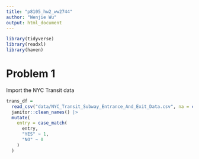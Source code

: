 ```yaml
---
title: "p8105_hw2_ww2744"
author: "Wenjie Wu"
output: html_document
---
```


```r
library(tidyverse)
library(readxl)
library(haven)
```

# Problem 1 

Import the NYC Transit data

```r
trans_df = 
  read_csv("data/NYC_Transit_Subway_Entrance_And_Exit_Data.csv", na = c("NA", "",".")) |>
  janitor::clean_names() |>
  mutate(
    entry = case_match(
      entry,
      "YES" ~ 1,
      "NO" ~ 0
    )
  )
```

